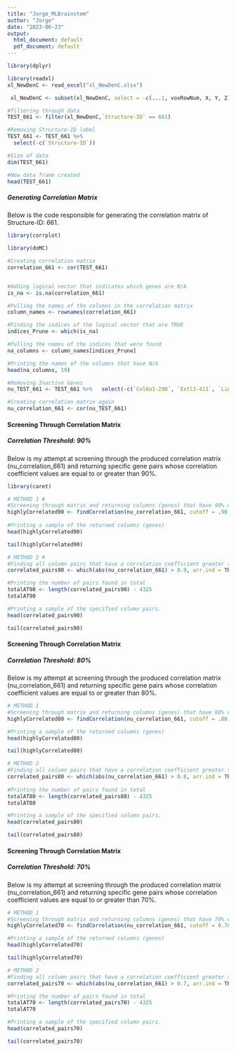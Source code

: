 ---
title: "Jorge_MLBrainstem"
author: "Jorge"
date: "2023-06-23"
output:
  html_document: default
  pdf_document: default
---

```{r}
library(dplyr)
```
```{r}
library(readxl)
xl_NewDenC <- read_excel("xl_NewDenC.xlsx")
```
```{r}
 xl_NewDenC <- subset(xl_NewDenC, select = -c(...1, voxRowNum, X, Y, Z))
```

```{r}
#filtering through data
TEST_661 <- filter(xl_NewDenC,`Structure-ID` == 661)

#Removing Structure-ID label
TEST_661 <- TEST_661 %>%
  select(-c(`Structure-ID`))

#Size of data
dim(TEST_661)
```

```{r}
#New data frame created
head(TEST_661)
```

##### **Generating Correlation Matrix**

Below is the code responsible for generating the correlation matrix of Structure-ID: 661.

```{r}
library(corrplot)
```

```{r}
library(doMC) 
```

```{r}
#Creating correlation matrix
correlation_661 <- cor(TEST_661)


#Adding logical vector that indicates which genes are N/A
is_na <- is.na(correlation_661)

#Pulling the names of the columns in the correlation matrix
column_names <- rownames(correlation_661)

#Finding the indices of the logical vector that are TRUE
indices_Prune <- which(is_na)

#Pulling the names of the indices that were found
na_columns <- column_names[indices_Prune]

#Printing the names of the columns that have N/A
head(na_columns, 19) 
```

```{r}
#Removing Inactive Genes
nu_TEST_661 <- TEST_661 %>%   select(-c(`Col6a1-290`, `Extl3-411`, `Lig1-637`, `Nrtn-741`, `Prdx1-836`, `Prkcz-841`, `Sst-1001`, `Vamp2-1092`, `Ywhag-1124`, `Tmem2-1409`, `Plxnb1-1561`, `Adrm1-2019`, `Crat-2119`, `Fbln1-2205`, `Ndufs1-2421`, `Traf7-2527`, `Pim2-32583`, `Limk2-61002`, `Bcap29-104826`))
```

```{r}
#Creating correlation matrix again
nu_correlation_661 <- cor(nu_TEST_661)
```

#### **Screening Through Correlation Matrix**

##### **Correlation Threshold: 90%**

Below is my attempt at screening through the produced correlation matrix (nu_correlation_661) and returning specific gene pairs whose correlation coefficient values are equal to or greater than 90%.

```{r}
library(caret)
```

```{r}
# METHOD 1 #
#Screening through matrix and returning columns (genes) that have 90% correlation or greater 
highlyCorrelated90 <- findCorrelation(nu_correlation_661, cutoff = .90, names = TRUE)
    
#Printing a sample of the returned columns (genes)
head(highlyCorrelated90)
```

```{r}
tail(highlyCorrelated90)
```

```{r}
# METHOD 2 #
#Finding all column pairs that have a correlation coefficient greater than 0.9
correlated_pairs90 <- which(abs(nu_correlation_661) > 0.9, arr.ind = TRUE)

#Printing the number of pairs found in total       
totalAT90 <- length(correlated_pairs90) - 4325
totalAT90
```

```{r}
#Printing a sample of the specified column pairs.
head(correlated_pairs90)
```

```{r}
tail(correlated_pairs90)
```

#### **Screening Through Correlation Matrix**

##### **Correlation Threshold: 80%**

Below is my attempt at screening through the produced correlation matrix (nu_correlation_661) and returning specific gene pairs whose correlation coefficient values are equal to or greater than 80%.

```{r}
# METHOD 1 
#Screening through matrix and returning columns (genes) that have 80% correlation or greater
highlyCorrelated80 <- findCorrelation(nu_correlation_661, cutoff = .80, names = TRUE)

#Printing a sample of the returned columns (genes)
head(highlyCorrelated80)
```

```{r}
tail(highlyCorrelated80)
```

```{r}
# METHOD 2 
#Finding all column pairs that have a correlation coefficient greater than 0.8
correlated_pairs80 <- which(abs(nu_correlation_661) > 0.8, arr.ind = TRUE)
  
#Printing the number of pairs found in total 
totalAT80 <- length(correlated_pairs80) - 4325
totalAT80
```

```{r}
#Printing a sample of the specified column pairs.
head(correlated_pairs80)
```

```{r}
tail(correlated_pairs80)
```

#### **Screening Through Correlation Matrix**

##### **Correlation Threshold: 70%**

Below is my attempt at screening through the produced correlation matrix (nu_correlation_661) and returning specific gene pairs whose correlation coefficient values are equal to or greater than 70%.

```{r}
# METHOD 1 
#Screening through matrix and returning columns (genes) that have 70% correlation or greater
highlyCorrelated70 <- findCorrelation(nu_correlation_661, cutoff = 0.70, names = TRUE)

#Printing a sample of the returned columns (genes)
head(highlyCorrelated70)
```

```{r}
tail(highlyCorrelated70)
```

```{r}
# METHOD 2 
#Finding all column pairs that have a correlation coefficient greater than 0.7
correlated_pairs70 <- which(abs(nu_correlation_661) > 0.7, arr.ind = TRUE)

#Printing the number of pairs found in total 
totalAT70 <- length(correlated_pairs70) - 4325
totalAT70
```

```{r}
#Printing a sample of the specified column pairs.
head(correlated_pairs70)
```

```{r}
tail(correlated_pairs70)
```
